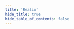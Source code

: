```yaml
---
title: 'Realio'
hide_title: true
hide_table_of_contents: false
---
```




<ChainLayout>
  <ChainHero
    name="Realio"
    iconUrl="img/"
    bgColor=""
    scope="mainnet"
    chainId="realionetwork_3301-1"
    nodeVersion="v1.0.2"
    token=""
    stakeUrl=""
    restakeUrl=""
    websiteUrl="https://www.realio.network/"
    githubUrl="https://github.com/realio-network"
    xUrl="https://twitter.com/realio_network"
    discordUrl="https://discord.com/invite/Nv9EUbRnKb"
  />

  <ProductLinks explorerUrl="" appUrl="" appImageUrl="img/products/"/>

  <ToolsGrid chainName="realio"/>

</ChainLayout>
